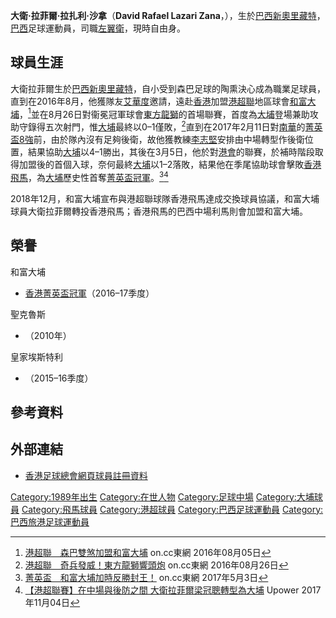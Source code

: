 {{Infobox football biography
| name        = 大衛拉菲爾 <br> David Lazari
| image       = David Rafael Lazari Zana.jpg
| fullname    = David Rafael Lazari Zana
| nickname    = 通天老倌、mr.David
| birth_date  = {{Birth date and age|1989|4|30|}}
| birth_place = [[巴西|巴西]]，[[新奧里藏特_(聖保羅州)|新奧里藏特]]
| height      = {{height|m=1.80}}
| position    = [[左翼衛|左翼衛]]、[[攻擊中場|攻擊中場]]、[[中堅|中堅]]
| currentclub = 
| clubnumber  = 
| youthyears1 =
| youthclubs1 = 
| years1 = 2007–2008
| clubs1 = [[若因維利競技俱樂部|祖恩維爾]]
| caps1  = 26
| goals1 = 1
| years2 = 2009–2010
| clubs2 = {{link-en|聖克魯斯足球會|Futebol Clube Santa Cruz|聖克魯斯}} 
| caps2  = 12
| goals2 = 6
| years3 = 2010
| clubs3 = {{link-en|斯利文足球會|OFC Sliven 2000|斯利文}}
| caps3  = 12
| goals3 = 8
| years4 = 2011–2012
| clubs4 = [[布列斯特迪納摩足球俱樂部|比斯特戴拿模]]
| caps4  = 31
| goals4 = 8
| years5 = 2012
| clubs5 = [[卡迪斯亞體育會|卡迪斯亞]]
| caps5  = 7
| goals5 = 2
| years6 = 2012–2014
| clubs6 = {{link-en|艾梅西美體育會|Al-Mesaimeer Sports Club|艾梅西美}}
| caps6  = 34
| goals6 = 21
| years7 = 2014–2015
| clubs7 = {{link-en|甘美奧路禾利桑天奴足球會|Grêmio Esportivo Novorizontino|路禾利桑天奴}}
| caps7  = 16
| goals7 = 4
| years8 = 2015–2016
| clubs8 = {{link-en|皇家埃斯特利足球會|Real Estelí F.C.|皇家埃斯特利}}
| caps8  = 12
| goals8 = 4
| years9 = 2016–2018
| clubs9 = [[大埔足球會|和富大埔]]
| caps9  = 40
| goals9 = 5
| years10 = 2019–2020
| clubs10 = [[香港飛馬足球會|香港飛馬]]
| caps10  = 18
| goals10 = 2
| nationalyears1 = 
| nationalteam1  = 
| nationalcaps1  = 
| nationalgoals1 = 
| pcupdate = 
| ntupdate = 
}}

'''大衛·拉菲爾·拉扎利·沙拿'''（'''David Rafael Lazari Zana'''，{{bd|1989年|4月30日||}}），生於[[巴西|巴西]][[新奧里藏特_(聖保羅州)|新奧里藏特]]，[[巴西|巴西]]足球運動員，司職[[左翼衛|左翼衛]]，現時自由身。

==球員生涯==
大衛拉菲爾生於[[巴西|巴西]][[新奧里藏特_(聖保羅州)|新奧里藏特]]，自小受到森巴足球的陶熏決心成為職業足球員，直到在2016年8月，他獲隊友[[艾華度·柏斯|艾華度]]邀請，遠赴[[香港|香港]]加盟[[港超聯|港超聯]]地區球會[[大埔足球會|和富大埔]]，<ref>[http://hk.on.cc/hk/bkn/cnt/sport/20160805/mobile/bkn-20160805151745679-0805_00882_001.html 港超聯　森巴雙煞加盟和富大埔] {{Wayback|url=http://hk.on.cc/hk/bkn/cnt/sport/20160805/mobile/bkn-20160805151745679-0805_00882_001.html |date=20161113063125 }} on.cc東網 2016年08月05日</ref>並在8月26日對衞冕冠軍球會[[東方足球隊|東方龍獅]]的首場聯賽，首度為[[大埔足球會|大埔]]登場兼助攻助守錄得五次射門，惟[[大埔足球會|大埔]]最終以0–1僅敗，<ref>[http://hk.on.cc/hk/bkn/cnt/sport/20160826/bkn-20160826215027626-0826_00882_001.html 港超聯　奇兵發威！東方龍獅響頭炮] {{Wayback|url=http://hk.on.cc/hk/bkn/cnt/sport/20160826/bkn-20160826215027626-0826_00882_001.html |date=20160918075427 }} on.cc東網 2016年08月26日</ref>直到在2017年2月11日對[[南華足球隊|南華]]的[[2016–17年香港菁英盃|菁英盃8強]]前，由於隊內沒有足夠後衛，故他獲教練[[李志堅_(教練)|李志堅]]安排由中場轉型作後衛位置，結果協助[[大埔足球會|大埔]]以4–1勝出，其後在3月5日，他於對[[香港足球會|港會]]的聯賽，於補時階段取得加盟後的首個入球，奈何最終[[大埔足球會|大埔]]以1–2落敗，結果他在季尾協助球會擊敗[[香港飛馬足球會|香港飛馬]]，為[[大埔足球會|大埔]]歷史性首奪[[2016–17年香港菁英盃|菁英盃冠軍]]。<ref>[http://hk.on.cc/hk/bkn/cnt/sport/20170503/bkn-20170503173755632-0503_00882_001.html 菁英盃　和富大埔加時反勝封王！] {{Wayback|url=http://hk.on.cc/hk/bkn/cnt/sport/20170503/bkn-20170503173755632-0503_00882_001.html |date=20170506044524 }} on.cc東網 2017年5月3日</ref><ref>[https://www.upower.com.hk/article/121106-%E3%80%90%E6%B8%AF%E8%B6%85%E8%81%AF%E8%B3%BD%E3%80%91%E5%9C%A8%E4%B8%AD%E5%A0%B4%E8%88%87%E5%BE%8C%E9%98%B2%E4%B9%8B%E9%96%93-%E5%A4%A7%E8%A1%9B%E6%8B%89%E8%8F%B2%E7%88%BE%E6%A2%81%E5%86%A0%E8%81%B0 【港超聯賽】在中場與後防之間 大衛拉菲爾梁冠聰轉型為大埔] {{Wayback|url=https://www.upower.com.hk/article/121106-%E3%80%90%E6%B8%AF%E8%B6%85%E8%81%AF%E8%B3%BD%E3%80%91%E5%9C%A8%E4%B8%AD%E5%A0%B4%E8%88%87%E5%BE%8C%E9%98%B2%E4%B9%8B%E9%96%93-%E5%A4%A7%E8%A1%9B%E6%8B%89%E8%8F%B2%E7%88%BE%E6%A2%81%E5%86%A0%E8%81%B0 |date=20171107113554 }} Upower 2017年11月04日</ref>

2018年12月，和富大埔宣布與港超聯球隊香港飛馬達成交換球員協議，和富大埔球員大衛拉菲爾轉投香港飛馬；香港飛馬的巴西中場利馬則會加盟和富大埔。

==榮譽==
;和富大埔
* [[2016–17年香港菁英盃|香港菁英盃冠軍]]（2016–17季度）
;聖克魯斯
* {{link-en|2010年保利斯達錦標賽|Campeonato Paulista Série A3|保利斯達錦標賽冠軍}}（2010年）
;皇家埃斯特利
* {{link-en|2015–16年度尼加拉瓜甲組聯賽|2015–16 Primera División de Nicaragua|尼加拉瓜甲組聯賽冠軍}}（2015–16季度）

==參考資料==
{{Reflist}}

==外部連結==
*[https://devel.hkfa.com/ch/club/21/detail?player=15578 香港足球總會網頁球員註冊資料] {{Wayback|url=https://devel.hkfa.com/ch/club/21/detail?player=15578 |date=20210411223357 }}

{{DEFAULTSORT:David Rafael Lazari Zana}}
[[Category:1989年出生|Category:1989年出生]]
[[Category:在世人物|Category:在世人物]]
[[Category:足球中場|Category:足球中場]]
[[Category:大埔球員|Category:大埔球員]]
[[Category:飛馬球員|Category:飛馬球員]]
[[Category:港超球員|Category:港超球員]]
[[Category:巴西足球運動員|Category:巴西足球運動員]]
[[Category:巴西旅港足球運動員|Category:巴西旅港足球運動員]]